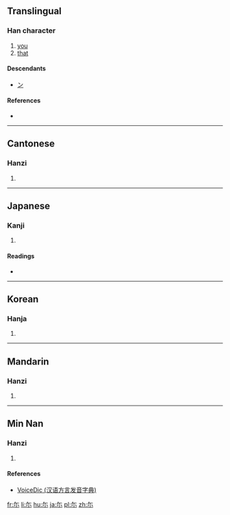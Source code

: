 {{also|爾}}
==Translingual==

===Han character===
{{Han char|rn=42|rad=小|as=02|sn=5|four=|canj=OF,XOF|ids=⿱𠂉小}}

# [[you]]
# [[that]]

====Descendants====
* [[ン]]

====References====
* {{Han ref|kx=0297.010|dkj=07478|hdz=10562.010|uh=5C13|ud=23571}}

----

==Cantonese==

===Hanzi===
{{yue-hanzi|jyut=[[ji5]]|y=yi5}}

# {{defn|lang=yue|sort=小02}}

----

==Japanese==

===Kanji===
{{ja-kanji|grade=|rs=小02}}

# {{defn|lang=ja|sort=小02}}

====Readings====
* {{ja-readings|on=[[じ]] (ji), [[に]] (ni)|kun=[[なんじ]] (nanji), [[その]] (sono), [[しかり]] (shikari)}}

----

==Korean==

===Hanja===
{{ko-hanja|hangeul=이|rv=i|mr=i}}

# {{defn|lang=ko|sort=小02}}

----

==Mandarin==

===Hanzi===
{{cmn-hanzi|pin=[[ěr]] ([[er3]])|wg=erh<sup>3</sup>}}

# {{defn|lang=cmn|sort=小02}}

----

==Min Nan==

===Hanzi===
{{nan-hanzi|tlpa=[[lí]] (li<sup>2</sup>)|gd=li<sup>3</sup>}}

# {{defn|lang=nan|sort=小02}}

====References====
*[http://cn.voicedic.com/ VoiceDic (汉语方言发音字典)]

[[fr:尓]]
[[li:尓]]
[[hu:尓]]
[[ja:尓]]
[[pl:尓]]
[[zh:尓]]